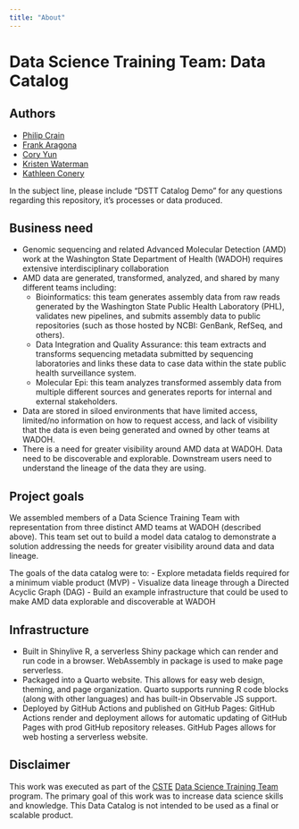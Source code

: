 ```yaml
---
title: "About"
---
```


# Data Science Training Team: Data Catalog

## Authors

* [Philip Crain](mailto:philip.crain@doh.wa.gov?subject=[DSTT%20Catalog%20Demo])
* [Frank Aragona](mailto:frank.aragona@doh.wa.gov?subject=[DSTT%20Catalog%20Demo])
* [Cory Yun](mailto:cory.yun@doh.wa.gov?subject=[DSTT%20Catalog%20Demo])
* [Kristen Waterman](mailto:kristen.waterman@doh.wa.gov?subject=[DSTT%20Catalog%20Demo])
* [Kathleen Conery](mailto:kathleen.conery@doh.wa.gov?subject=[DSTT%20Catalog%20Demo])

In the subject line, please include "DSTT Catalog Demo" for any questions regarding this repository, it's processes or data produced.

## Business need

- Genomic sequencing and related Advanced Molecular Detection (AMD) work at the Washington State Department of Health (WADOH) requires extensive interdisciplinary collaboration
- AMD data are generated, transformed, analyzed, and shared by many different teams including:
	- Bioinformatics: this team generates assembly data from raw reads generated by the Washington State Public Health Laboratory (PHL), validates new pipelines, and submits assembly data to public repositories (such as those hosted by NCBI: GenBank, RefSeq, and others).
	- Data Integration and Quality Assurance: this team extracts and transforms sequencing metadata submitted by sequencing laboratories and links these data to case data within the state public health surveillance system.
	- Molecular Epi: this team analyzes transformed assembly data from multiple different sources and generates reports for internal and external stakeholders.
- Data are stored in siloed environments that have limited access, limited/no information on how to request access, and lack of visibility that the data is even being generated and owned by other teams at WADOH.
- There is a need for greater visibility around AMD data at WADOH. Data need to be discoverable and explorable. Downstream users need to understand the lineage of the data they are using.

## Project goals

We assembled members of a Data Science Training Team with representation from three distinct AMD teams at WADOH (described above). This team set out to build a model data catalog to demonstrate a solution addressing the needs for greater visibility around data and data lineage.

The goals of the data catalog were to:
- Explore metadata fields required for a minimum viable product (MVP)
- Visualize data lineage through a Directed Acyclic Graph (DAG)
- Build an example infrastructure that could be used to make AMD data explorable and discoverable at WADOH

## Infrastructure

- Built in Shinylive R, a serverless Shiny package which can render and run code in a browser. WebAssembly in package is used to make page serverless.
- Packaged into a Quarto website. This allows for easy web design, theming, and page organization. Quarto supports running R code blocks  (along with other languages) and has built-in Observable JS support.
- Deployed by GitHub Actions and published on GitHub Pages: GitHub Actions render and deployment allows for automatic updating of GitHub Pages with prod GitHub repository releases. GitHub Pages allows for web hosting a serverless website.

## Disclaimer

This work was executed as part of the [CSTE](https://www.cste.org/) [Data Science Training Team](https://www.cste.org/page/dstt-webpage) program. The primary goal of this work was to increase data science skills and knowledge. This Data Catalog is not intended to be used as a final or scalable product.
